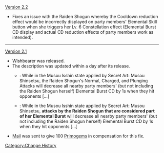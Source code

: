 [[Version 2.2]]
* Fixes an issue with the Raiden Shogun whereby the Cooldown reduction effect would be incorrectly displayed on party members' Elemental Skill button when she triggers her Lv. 6 Constellation effect (Elemental Burst CD display and actual CD reduction effects of party members work as intended).
----
[[Version 2.1]]
*Wishbearer was released.
*The description was updated within a day after its release.
**{{Color|Old Description}}: While in the Musou Isshin state applied by Secret Art: Musou Shinsetsu, the Raiden Shogun's Normal, Charged, and Plunging Attacks will decrease all nearby party members' (but not including the Raiden Shogun herself) Elemental Burst CD by 1s when they hit opponents [...]
**{{Color|New Description}}: While in the Musou Isshin state applied by Secret Art: Musou Shinsetsu, '''attacks by the Raiden Shogun that are considered part of her Elemental Burst''' will decrease all nearby party members' (but not including the Raiden Shogun herself) Elemental Burst CD by 1s when they hit opponents [...]
*[[Mail]] was sent to give 100 [[Primogems]] in compensation for this fix.
<noinclude>[[Category:Change History]]</noinclude>